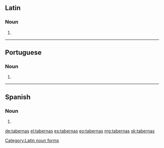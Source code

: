 ==Latin==

===Noun===
{{head|la|noun form|g=f}}

# {{inflection of|taberna||acc|p|lang=la}}

[[Category:Latin noun forms]]

----

==Portuguese==

===Noun===
{{head|pt|noun plural form}}

# {{plural of|taberna|lang=pt}}

----

==Spanish==

===Noun===
{{head|es|noun form}}

# {{plural of|taberna|lang=es}}

[[de:tabernas]]
[[el:tabernas]]
[[es:tabernas]]
[[eo:tabernas]]
[[mg:tabernas]]
[[sk:tabernas]]